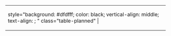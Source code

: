 <noinclude>
{| class="wikitable"
|</noinclude>style="background: #dfdfff; color: black; vertical-align: middle; text-align: {{{align|center}}}; {{{style|}}}" class="table-planned" | {{{1|计划}}}<noinclude>
|}

{{documentation|Template:Table cell templates/doc}}
</noinclude>